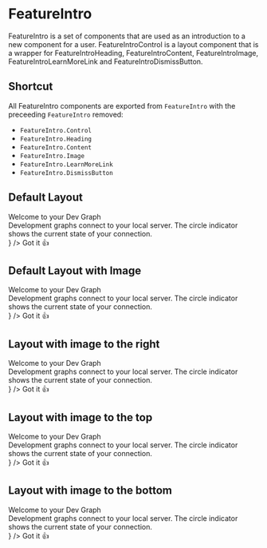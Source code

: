 
<Meta title="Components/FeatureIntroControl" component={FeatureIntroControl} />

# FeatureIntro

FeatureIntro is a set of components that are used as an introduction to a new component for a user.
FeatureIntroControl is a layout component that is a wrapper for FeatureIntroHeading, FeatureIntroContent, FeatureIntroImage, FeatureIntroLearnMoreLink and FeatureIntroDismissButton.

## Shortcut

All FeatureIntro components are exported from `FeatureIntro` with the preceeding `FeatureIntro` removed:

- `FeatureIntro.Control`
- `FeatureIntro.Heading`
- `FeatureIntro.Content`
- `FeatureIntro.Image`
- `FeatureIntro.LearnMoreLink`
- `FeatureIntro.DismissButton`

## Default Layout

<Canvas>
  <Story name="Default">
    <FeatureIntroControl id="default">
      <FeatureIntroHeading>Welcome to your Dev Graph</FeatureIntroHeading>
      <FeatureIntroContent>
        <div>
          Development graphs connect to your local server. The circle indicator
          shows the current state of your connection.
        </div>
      </FeatureIntroContent>
      <FeatureIntroLearnMoreLink as={<a href="https://apollographql.com" />} />
      <FeatureIntroDismissButton>Got it 👍</FeatureIntroDismissButton>
    </FeatureIntroControl>
  </Story>
</Canvas>

## Default Layout with Image

<Canvas>
  <Story name="Default with Image">
    <FeatureIntroControl id="default">
      <FeatureIntroHeading>Welcome to your Dev Graph</FeatureIntroHeading>
      <FeatureIntroContent>
        <div>
          Development graphs connect to your local server. The circle indicator
          shows the current state of your connection.
        </div>
      </FeatureIntroContent>
      <FeatureIntroImage>
        <Develop width={248} height={186} />
      </FeatureIntroImage>
      <FeatureIntroLearnMoreLink as={<a href="https://apollographql.com" />} />
      <FeatureIntroDismissButton>Got it 👍</FeatureIntroDismissButton>
    </FeatureIntroControl>
  </Story>
</Canvas>

## Layout with image to the right

<Canvas>
  <Story name="Image Layout Right">
    <FeatureIntroControl id="image-layout-right" imagePlacement="right">
      <FeatureIntroHeading>Welcome to your Dev Graph</FeatureIntroHeading>
      <FeatureIntroContent>
        <div>
          Development graphs connect to your local server. The circle indicator
          shows the current state of your connection.
        </div>
      </FeatureIntroContent>
      <FeatureIntroImage>
        <Develop width={248} height={186} />
      </FeatureIntroImage>
      <FeatureIntroLearnMoreLink as={<a href="https://apollographql.com" />} />
      <FeatureIntroDismissButton>Got it 👍</FeatureIntroDismissButton>
    </FeatureIntroControl>
  </Story>
</Canvas>

## Layout with image to the top

<Canvas>
  <Story name="Image Layout Top">
    <FeatureIntroControl id="image-layout-top" imagePlacement="top">
      <FeatureIntroHeading>Welcome to your Dev Graph</FeatureIntroHeading>
      <FeatureIntroContent>
        <div>
          Development graphs connect to your local server. The circle indicator
          shows the current state of your connection.
        </div>
      </FeatureIntroContent>
      <FeatureIntroImage>
        <Develop width={248} height={186} />
      </FeatureIntroImage>
      <FeatureIntroLearnMoreLink as={<a href="https://apollographql.com" />} />
      <FeatureIntroDismissButton>Got it 👍</FeatureIntroDismissButton>
    </FeatureIntroControl>
  </Story>
</Canvas>

## Layout with image to the bottom

<Canvas>
  <Story name="Image Layout Bottom">
    <FeatureIntroControl id="image-layout-bottom" imagePlacement="bottom">
      <FeatureIntroHeading>Welcome to your Dev Graph</FeatureIntroHeading>
      <FeatureIntroContent>
        <div>
          Development graphs connect to your local server. The circle indicator
          shows the current state of your connection.
        </div>
      </FeatureIntroContent>
      <FeatureIntroImage aria-label="FIND ME">
        <Develop width={248} height={186} />
      </FeatureIntroImage>
      <FeatureIntroLearnMoreLink as={<a href="https://apollographql.com" />} />
      <FeatureIntroDismissButton>Got it 👍</FeatureIntroDismissButton>
    </FeatureIntroControl>
  </Story>
</Canvas>
